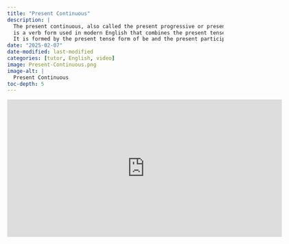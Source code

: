 ```yaml
---
title: "Present Continuous"
description: |
  The present continuous, also called the present progressive or present imperfect, 
  is a verb form used in modern English that combines the present tense with the continuous aspect. 
  It is formed by the present tense form of be and the present participle of a verb.
date: "2025-02-07"
date-modified: last-modified
categories: [tutor, English, video]
image: Present-Continuous.png
image-alt: |
  Present Continuous
toc-depth: 5
---
```


```{=html}
<iframe src="https://1drv.ms/v/c/259d7e333b35feb4/IQREKewe0cVIRphI_ACMQibVAcBYz7wCHMIluKzoJ9Fnzso" width="640" height="320" frameborder="0" scrolling="no" allowfullscreen></iframe>
```